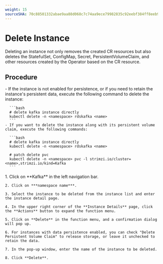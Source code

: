 ```yaml
---
weight: 15
sourceSHA: 70c88501332abae9aa88d068c7c74aa9ece79982835c92eebf384ff8eeb97b31
---
```


# Delete Instance

Deleting an instance not only removes the created CR resources but also deletes the StatefulSet, ConfigMap, Secret, PersistentVolumeClaim, and other resources created by the Operator based on the CR resource.

## Procedure

<Tabs>
  <Tab label="CLI">
    - If the instance is not enabled for persistence, or if you need to retain the instance's persistent data, execute the following command to delete the instance:

      ```bash
      # delete kafka instance directly
      kubectl delete -n <namespace> rdskafka <name>
      ```
    - If you want to delete the instance along with its persistent volume claim, execute the following commands:

      ```bash
      # delete kafka instance directly
      kubectl delete -n <namespace> rdskafka <name>

      # patch delete pvc
      kubectl delete -n <namespace> pvc -l strimzi.io/cluster=<name>,strimzi.io/kind=Kafka
      ```
  </Tab>

  <Tab label="Web Console">
    1. Click on **Kafka** in the left navigation bar.

    2. Click on ***namespace name***.

    3. Select the instance to be deleted from the instance list and enter the instance detail page.

    4. In the upper right corner of the **Instance Details** page, click the **Actions** button to expand the function menu.

    5. Click on **Delete** in the function menu, and a confirmation dialog will pop up.

    6. For instances with data persistence enabled, you can check "Delete Persistent Volume Claim" to release storage, or leave it unchecked to retain the data.

    7. In the pop-up window, enter the name of the instance to be deleted.

    8. Click **Delete**.
  </Tab>
</Tabs>

